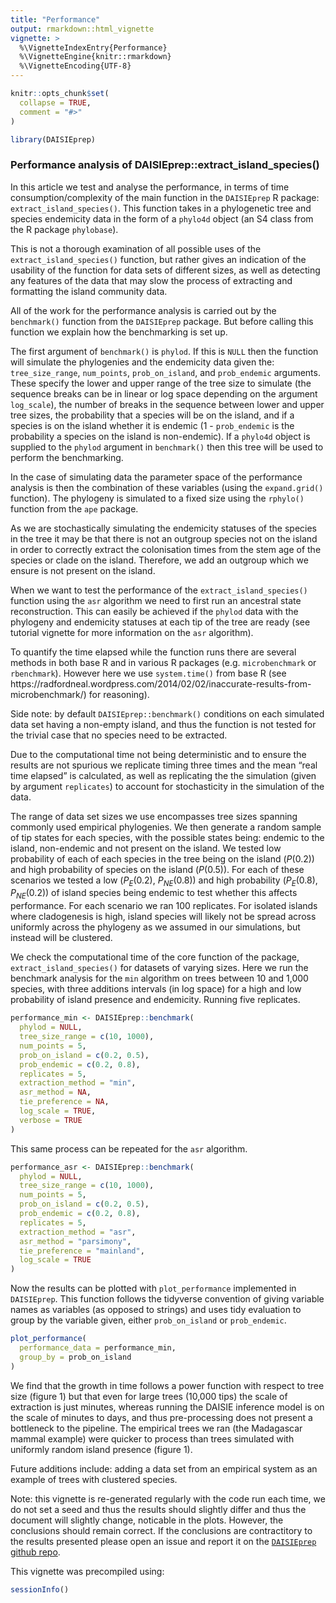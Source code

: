 ```yaml
---
title: "Performance"
output: rmarkdown::html_vignette
vignette: >
  %\VignetteIndexEntry{Performance}
  %\VignetteEngine{knitr::rmarkdown}
  %\VignetteEncoding{UTF-8}
---
```


```r
knitr::opts_chunk$set(
  collapse = TRUE,
  comment = "#>"
)
```

```r
library(DAISIEprep)
```

### Performance analysis of DAISIEprep::extract_island_species()

In this article we test and analyse the performance, in terms of time
consumption/complexity of the main function in the `DAISIEprep` R package:
`extract_island_species()`. This function takes in a phylogenetic tree and species
endemicity data in the form of a `phylo4d` object (an S4 class from the R
package `phylobase`).

This is not a thorough examination of all possible uses of the `extract_island_species()`
function, but rather gives an indication of the usability of the function for
data sets of different sizes, as well as detecting any features of the data that
may slow the process of extracting and formatting the island community data.

All of the work for the performance analysis is carried out by the `benchmark()`
function from the `DAISIEprep` package. But before calling this function we
explain how the benchmarking is set up.

The first argument of `benchmark()` is `phylod`. If this is `NULL` then the
function will simulate the phylogenies and the endemicity data given the:
`tree_size_range`, `num_points`, `prob_on_island`, and `prob_endemic` arguments.
These specify the lower and upper range of the tree size to simulate (the sequence
breaks can be in linear or log space depending on the argument `log_scale`),
the number of breaks in the sequence between lower and upper tree sizes,
the probability that a species will be on the island, and if a species is on the
island whether it is endemic (1 - `prob_endemic` is the probability a species
on the island is non-endemic). If a `phylo4d` object is supplied to the `phylod`
argument in `benchmark()` then this tree will be used to perform the benchmarking.

In the case of simulating data the parameter space of the performance analysis
is then the combination of these variables (using the `expand.grid()` function).
The phylogeny is simulated to a fixed size using the `rphylo()` function from
the `ape` package.

As we are stochastically simulating the endemicity statuses of the species in
the tree it may be that there is not an outgroup species not on the island in
order to correctly extract the colonisation times from the stem age of the
species or clade on the island. Therefore, we add an outgroup which we ensure
is not present on the island.

When we want to test the performance of the `extract_island_species()` function
using the `asr` algorithm we need to first run an ancestral state reconstruction.
This can easily be achieved if the `phylod` data with the phylogeny and endemicity
statuses at each tip of the tree are ready (see tutorial vignette for more
information on the `asr` algorithm).

To quantify the time elapsed while the function runs there are several methods in
both base R and in various R packages (e.g. `microbenchmark` or `rbenchmark`).
However here we use `system.time()` from base R (see https://radfordneal.wordpress.com/2014/02/02/inaccurate-results-from-microbenchmark/)
for reasoning).

Side note: by default `DAISIEprep::benchmark()` conditions on each simulated
data set having a non-empty island, and thus the function is not tested for
the trivial case that no species need to be extracted.

Due to the computational time not being deterministic and to ensure the results
are not spurious we replicate timing three times and the mean "real time
elapsed" is calculated, as well as
replicating the the simulation (given by argument `replicates`) to account for
stochasticity in the simulation of the data.

The range of data set sizes we use encompasses tree sizes spanning
commonly used empirical phylogenies. We then generate a random sample of tip
states for each species, with the possible states being: endemic to the island,
non-endemic and not present on the island. We tested low probability of each of
each species in the tree being on the island ($P(0.2)$) and high probability of
species on the island ($P(0.5)$). For each of these scenarios we tested a low
($P_E(0.2)$, $P_{NE}(0.8)$) and high probability ($P_E(0.8)$, $P_{NE}(0.2)$) of
island species being endemic to test whether this affects performance. For each
scenario we ran 100 replicates. For isolated islands where cladogenesis is high,
island species will likely not be spread across uniformly across the phylogeny
as we assumed in our simulations, but instead will be clustered.

We check the computational time of the core function of the package,
`extract_island_species()` for datasets of varying sizes.
Here we run the benchmark analysis for the `min` algorithm on trees between 10
and 1,000 species, with three additions intervals (in log space) for a high and
low probability of island presence and endemicity. Running five replicates.

```r
performance_min <- DAISIEprep::benchmark(
  phylod = NULL,
  tree_size_range = c(10, 1000),
  num_points = 5,
  prob_on_island = c(0.2, 0.5),
  prob_endemic = c(0.2, 0.8),
  replicates = 5,
  extraction_method = "min",
  asr_method = NA,
  tie_preference = NA,
  log_scale = TRUE,
  verbose = TRUE
)
```

This same process can be repeated for the `asr` algorithm.

```r
performance_asr <- DAISIEprep::benchmark(
  phylod = NULL,
  tree_size_range = c(10, 1000),
  num_points = 5,
  prob_on_island = c(0.2, 0.5),
  prob_endemic = c(0.2, 0.8),
  replicates = 5,
  extraction_method = "asr",
  asr_method = "parsimony",
  tie_preference = "mainland",
  log_scale = TRUE
)
```

Now the results can be plotted with `plot_performance` implemented in
`DAISIEprep`. This function follows the tidyverse convention of giving variable
names as variables (as opposed to strings) and uses tidy evaluation to group by
the variable given, either `prob_on_island` or `prob_endemic`.

```r
plot_performance(
  performance_data = performance_min,
  group_by = prob_on_island
)
```

We find that the growth in time follows a power function with respect to tree size (figure 1) but that even for large trees (10,000 tips) the scale of extraction is just minutes, whereas running the DAISIE inference model is on the scale of minutes to days, and thus pre-processing does not present a bottleneck to the pipeline. The empirical trees we ran (the Madagascar mammal example) were quicker to process than trees simulated with uniformly random island presence (figure 1).

Future additions include: adding a data set from an empirical system as an
example of trees with clustered species.

Note: this vignette is re-generated regularly with the code run each time, we do
not set a seed and thus the results should slightly differ and thus the document
will slightly change, noticable in the plots. However, the conclusions should
remain correct. If the conclusions are contractitory to the results presented
please open an issue and report it on the [`DAISIEprep` github repo](https://github.com/joshwlambert/DAISIEprep).

This vignette was precompiled using:
```r
sessionInfo()
```
